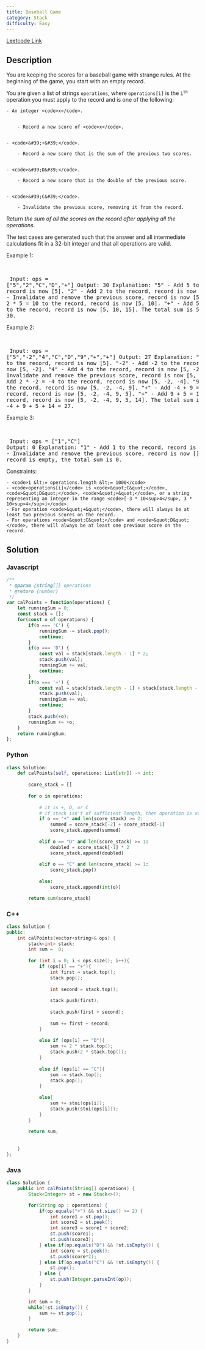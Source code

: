 ```yaml
---
title: Baseball Game
category: Stack
difficulty: Easy
---
```


<Callout>

[Leetcode Link](https://leetcode.com/problems/baseball-game)

</Callout>

## Description
You are keeping the scores for a baseball game with strange rules. At the beginning of the game, you start with an empty record.

You are given a list of strings <code>operations</code>, where <code>operations[i]</code> is the <code>i<sup>th</sup></code> operation you must apply to the record and is one of the following:


	- An integer <code>x</code>.

	
		- Record a new score of <code>x</code>.
	
	
	- <code>&#39;+&#39;</code>.
	
		- Record a new score that is the sum of the previous two scores.
	
	
	- <code>&#39;D&#39;</code>.
	
		- Record a new score that is the double of the previous score.
	
	
	- <code>&#39;C&#39;</code>.
	
		- Invalidate the previous score, removing it from the record.
	
	


Return *the sum of all the scores on the record after applying all the operations*.

The test cases are generated such that the answer and all intermediate calculations fit in a 32-bit integer and that all operations are valid.

 
Example 1:

<br /><pre className="overflow-x-auto">
Input: ops = [&quot;5&quot;,&quot;2&quot;,&quot;C&quot;,&quot;D&quot;,&quot;+&quot;]
Output: 30
Explanation:
&quot;5&quot; - Add 5 to the record, record is now [5].
&quot;2&quot; - Add 2 to the record, record is now [5, 2].
&quot;C&quot; - Invalidate and remove the previous score, record is now [5].
&quot;D&quot; - Add 2 * 5 = 10 to the record, record is now [5, 10].
&quot;+&quot; - Add 5 + 10 = 15 to the record, record is now [5, 10, 15].
The total sum is 5 + 10 + 15 = 30.
</pre>

Example 2:

<br /><pre className="overflow-x-auto">
Input: ops = [&quot;5&quot;,&quot;-2&quot;,&quot;4&quot;,&quot;C&quot;,&quot;D&quot;,&quot;9&quot;,&quot;+&quot;,&quot;+&quot;]
Output: 27
Explanation:
&quot;5&quot; - Add 5 to the record, record is now [5].
&quot;-2&quot; - Add -2 to the record, record is now [5, -2].
&quot;4&quot; - Add 4 to the record, record is now [5, -2, 4].
&quot;C&quot; - Invalidate and remove the previous score, record is now [5, -2].
&quot;D&quot; - Add 2 * -2 = -4 to the record, record is now [5, -2, -4].
&quot;9&quot; - Add 9 to the record, record is now [5, -2, -4, 9].
&quot;+&quot; - Add -4 + 9 = 5 to the record, record is now [5, -2, -4, 9, 5].
&quot;+&quot; - Add 9 + 5 = 14 to the record, record is now [5, -2, -4, 9, 5, 14].
The total sum is 5 + -2 + -4 + 9 + 5 + 14 = 27.
</pre>

Example 3:

<br /><pre className="overflow-x-auto">
Input: ops = [&quot;1&quot;,&quot;C&quot;]
Output: 0
Explanation:
&quot;1&quot; - Add 1 to the record, record is now [1].
&quot;C&quot; - Invalidate and remove the previous score, record is now [].
Since the record is empty, the total sum is 0.
</pre>

 
Constraints:


	- <code>1 &lt;= operations.length &lt;= 1000</code>
	- <code>operations[i]</code> is <code>&quot;C&quot;</code>, <code>&quot;D&quot;</code>, <code>&quot;+&quot;</code>, or a string representing an integer in the range <code>[-3 * 10<sup>4</sup>, 3 * 10<sup>4</sup>]</code>.
	- For operation <code>&quot;+&quot;</code>, there will always be at least two previous scores on the record.
	- For operations <code>&quot;C&quot;</code> and <code>&quot;D&quot;</code>, there will always be at least one previous score on the record.



## Solution

### Javascript
```javascript
/**
 * @param {string[]} operations
 * @return {number}
 */
var calPoints = function(operations) {
    let runningSum = 0;
    const stack = [];
    for(const o of operations) {
        if(o === 'C') {
            runningSum -= stack.pop();
            continue;
        }
        if(o === 'D') {
            const val = stack[stack.length - 1] * 2;
            stack.push(val);
            runningSum += val;
            continue;
        }
        if(o === '+') {
            const val = stack[stack.length - 1] + stack[stack.length - 2];
            stack.push(val);
            runningSum += val;
            continue;
        }
        stack.push(+o);
        runningSum += +o;
    }
    return runningSum;
};

```
### Python
```python
class Solution:
    def calPoints(self, operations: List[str]) -> int:
        
        score_stack = []
        
        for o in operations:
            
            # it is +, D, or C
            # if stack isn't of sufficient length, then operation is voided
            if o == "+" and len(score_stack) >= 2:
                summed = score_stack[-2] + score_stack[-1]
                score_stack.append(summed)
                
            elif o == "D" and len(score_stack) >= 1:
                doubled = score_stack[-1] * 2
                score_stack.append(doubled)
                
            elif o == "C" and len(score_stack) >= 1:
                score_stack.pop() 
                
            else: 
                score_stack.append(int(o))

        return sum(score_stack)
```
### C++
```cpp
class Solution {
public:
    int calPoints(vector<string>& ops) {
        stack<int> stack;
        int sum =  0;
        
        for (int i = 0; i < ops.size(); i++){
            if (ops[i] == "+"){
                int first = stack.top();
                stack.pop();
                
                int second = stack.top();
                
                stack.push(first);
                
                stack.push(first + second);
                
                sum += first + second;
            }
            
            else if (ops[i] == "D"){
                sum += 2 * stack.top();
                stack.push(2 * stack.top());
            }
            
            else if (ops[i] == "C"){
                sum -= stack.top();
                stack.pop();
            }
            
            else{
                sum += stoi(ops[i]);
                stack.push(stoi(ops[i]));
            }
        }
        
        return sum;
        
        
    }
};

```
### Java
```java
class Solution {
    public int calPoints(String[] operations) {
        Stack<Integer> st = new Stack<>();

        for(String op : operations) {
            if(op.equals("+") && st.size() >= 2) {
                int score1 = st.pop();
                int score2 = st.peek();
                int score3 = score1 + score2;
                st.push(score1);
                st.push(score3);
            } else if(op.equals("D") && !st.isEmpty()) {
                int score = st.peek();
                st.push(score*2);
            } else if(op.equals("C") && !st.isEmpty()) {
                st.pop();
            } else {
                st.push(Integer.parseInt(op));
            }
        }

        int sum = 0;
        while(!st.isEmpty()) {
            sum += st.pop();
        }

        return sum;
    }
}

```


